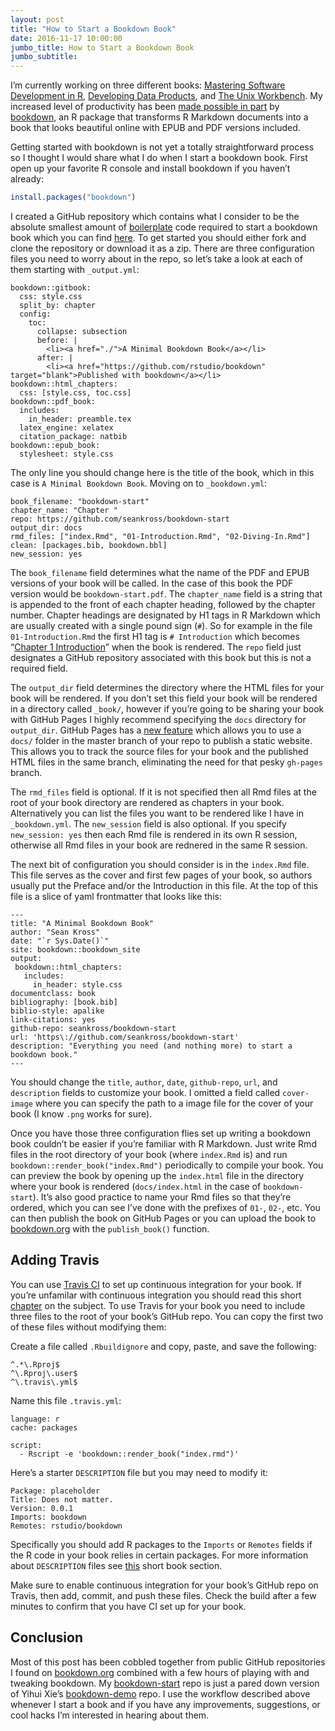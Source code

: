 ```yaml
---
layout: post
title: "How to Start a Bookdown Book"
date: 2016-11-17 10:00:00
jumbo_title: How to Start a Bookdown Book
jumbo_subtitle:
---
```



I'm currently working on three different books: 
[Mastering Software Development in R](https://leanpub.com/msdr),
[Developing Data Products](https://leanpub.com/ddp), and
[The Unix Workbench](http://seankross.com/the-unix-workbench/). My increased
level of productivity has been 
[made possible in part](https://youtu.be/j3RpwtkSg1M) by 
[bookdown](https://bookdown.org/home/about.html),
an R package that transforms R Markdown documents into a book that looks
beautiful online with EPUB and PDF versions included. 

Getting started with bookdown is not yet a totally straightforward process so I
thought I would share what I do when I start a bookdown book. First open up 
your favorite R console and install bookdown if you haven't already:

```r
install.packages("bookdown")
```

I created a GitHub repository which contains what I consider to be the absolute
smallest amount of [boilerplate](https://en.wikipedia.org/wiki/Boilerplate_code)
code required to start a bookdown book which you can find
[here](https://github.com/seankross/bookdown-start). To get started you should
either fork and clone the repository or download it as a zip. There are three
configuration files you need to worry about in the repo, so let's take a look
at each of them starting with `_output.yml`:

```
bookdown::gitbook:
  css: style.css
  split_by: chapter
  config:
    toc:
      collapse: subsection
      before: |
        <li><a href="./">A Minimal Bookdown Book</a></li>
      after: |
        <li><a href="https://github.com/rstudio/bookdown" target="blank">Published with bookdown</a></li>
bookdown::html_chapters:
  css: [style.css, toc.css]
bookdown::pdf_book:
  includes:
    in_header: preamble.tex
  latex_engine: xelatex
  citation_package: natbib
bookdown::epub_book:
  stylesheet: style.css
```

The only line you should change here is the title of the book, which in this
case is `A Minimal Bookdown Book`. Moving on to `_bookdown.yml`:

```
book_filename: "bookdown-start"
chapter_name: "Chapter "
repo: https://github.com/seankross/bookdown-start
output_dir: docs
rmd_files: ["index.Rmd", "01-Introduction.Rmd", "02-Diving-In.Rmd"]
clean: [packages.bib, bookdown.bbl]
new_session: yes
```

The `book_filename` field determines what the name of the PDF and EPUB versions
of your book will be called. In the case of this book the PDF version would be
`bookdown-start.pdf`. The `chapter_name` field is a string that is appended to
the front of each chapter heading, followed by the chapter number. Chapter
headings are designated by H1 tags in R Markdown which are usually created
with a single pound sign (`#`). So for example in the file `01-Introduction.Rmd`
the first H1 tag is `# Introduction` which becomes 
"[Chapter 1 Introduction](http://seankross.com/bookdown-start/introduction.html)"
when the book is rendered. The `repo` field just designates a GitHub repository
associated with this book but this is not a required field.

The `output_dir`
field determines the directory where the HTML files for your book will be
rendered. If you don't set this field your book will be rendered in a
directory called `_book/`, however if you're going to be sharing your book with
GitHub Pages I highly recommend specifying the `docs` directory for 
`output_dir`. GitHub Pages has a
[new feature](https://github.com/blog/2228-simpler-github-pages-publishing)
which allows you to use a `docs/` folder in the master branch of your repo to
publish a static website. This allows you to track the source files for your
book and the published HTML files in the same branch, eliminating the need for
that pesky `gh-pages` branch. 

The `rmd_files` field is optional. If it is not specified then all Rmd files at
the root of your book directory are rendered as chapters in your book.
Alternatively you can list the files you want to be rendered like I have in
`_bookdown.yml`. The `new_session` field is also optional. If you specify
`new_session: yes` then each Rmd file is rendered in its own R session, 
otherwise all Rmd files in your book are rednered in the same R session.

The next bit of configuration you should consider is in the `index.Rmd` file.
This file serves as the cover and first few pages of your book, so authors
usually put the Preface and/or the Introduction in this file. At the top of this
file is a slice of yaml frontmatter that looks like this:

```
--- 
title: "A Minimal Bookdown Book"
author: "Sean Kross"
date: "`r Sys.Date()`"
site: bookdown::bookdown_site
output:
 bookdown::html_chapters:
   includes:
     in_header: style.css
documentclass: book
bibliography: [book.bib]
biblio-style: apalike
link-citations: yes
github-repo: seankross/bookdown-start
url: 'https\://github.com/seankross/bookdown-start'
description: "Everything you need (and nothing more) to start a bookdown book."
---
```

You should change the `title`, `author`, `date`, `github-repo`, `url`, and 
`description` fields to customize your book. I omitted a field called
`cover-image` where you can specify the path to a image file for the cover of 
your book (I know `.png` works for sure).

Once you have those three configuration flies set up writing a bookdown book
couldn't be easier if you're familiar with R Markdown. Just write Rmd files
in the root directory of your book (where `index.Rmd` is) and run
`bookdown::render_book("index.Rmd")` periodically to compile your book. You can
preview the book by opening up the `index.html` file in the directory where your
book is rendered (`docs/index.html` in the case of `bookdown-start`). It's also
good practice to name your Rmd files so that they're ordered, which you can see
I've done with the prefixes of `01-`, `02-`, etc. You can then publish the book
on GitHub Pages or you can upload the book to [bookdown.org](https://bookdown.org/)
with the `publish_book()` function.

## Adding Travis

You can use [Travis CI](https://travis-ci.org/) to set up continuous
integration for your book. If you're unfamilar with continuous integration you
should read this short
[chapter](https://bookdown.org/rdpeng/RProgDA/continuous-integration.html) on
the subject. To use Travis for your book you need to include three files to the
root of your book's GitHub repo. You can copy the first two of these files
without modifying them:

Create a file called `.Rbuildignore` and copy, paste, and save the following:

```
^.*\.Rproj$
^\.Rproj\.user$
^\.travis\.yml$
```

Name this file `.travis.yml`:

```
language: r
cache: packages

script:
  - Rscript -e 'bookdown::render_book("index.rmd")'
```

Here's a starter `DESCRIPTION` file but you may need to modify it:

```
Package: placeholder
Title: Does not matter.
Version: 0.0.1
Imports: bookdown
Remotes: rstudio/bookdown
```

Specifically you should add R packages to the `Imports` or `Remotes` fields if
the R code in your book relies in certain packages. For more information about
`DESCRIPTION` files see [this](https://bookdown.org/rdpeng/RProgDA/r-packages.html#description-file)
short book section.

Make sure to enable continuous integration for your book's GitHub repo on
Travis, then add, commit, and push these files. Check the build after a few 
minutes to confirm that you have CI set up for your book.

## Conclusion

Most of this post has been cobbled together from public GitHub repositories I
found on [bookdown.org](https://bookdown.org/) combined with a few hours of 
playing with and tweaking bookdown. My
[bookdown-start](https://github.com/seankross/bookdown-start)
repo is just a pared down version of Yihui Xie's
[bookdown-demo](https://github.com/rstudio/bookdown-demo) repo. I use the
workflow described above whenever I start a book and if you have any
improvements, suggestions, or cool hacks I'm interested in hearing about them.

